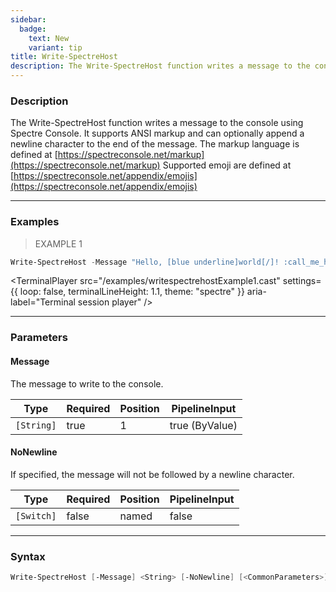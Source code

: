 ```yaml
---
sidebar:
  badge:
    text: New
    variant: tip
title: Write-SpectreHost
description: The Write-SpectreHost function writes a message to the console using Spectre Console. It supports ANSI markup and can optionally append a newline character to the end of the message.
---
```





### Description

The Write-SpectreHost function writes a message to the console using Spectre Console. It supports ANSI markup and can optionally append a newline character to the end of the message.
The markup language is defined at [https://spectreconsole.net/markup](https://spectreconsole.net/markup)
Supported emoji are defined at [https://spectreconsole.net/appendix/emojis](https://spectreconsole.net/appendix/emojis)

---

### Examples
> EXAMPLE 1

```powershell
Write-SpectreHost -Message "Hello, [blue underline]world[/]! :call_me_hand:"
```
<TerminalPlayer
    src="/examples/writespectrehostExample1.cast"
    settings={{
        loop: false,
        terminalLineHeight: 1.1,
        theme: "spectre"
    }}
    aria-label="Terminal session player"
/>

---

### Parameters
#### **Message**
The message to write to the console.

|Type      |Required|Position|PipelineInput |
|----------|--------|--------|--------------|
|`[String]`|true    |1       |true (ByValue)|

#### **NoNewline**
If specified, the message will not be followed by a newline character.

|Type      |Required|Position|PipelineInput|
|----------|--------|--------|-------------|
|`[Switch]`|false   |named   |false        |

---

### Syntax
```powershell
Write-SpectreHost [-Message] <String> [-NoNewline] [<CommonParameters>]
```
